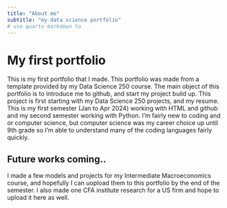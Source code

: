 ```yaml
---
title: "About me"
subtitle: "my data science portfolio"
# use quarto markdown to 
---
```



# My first portfolio

This is my first portfolio that I made. This portfolio was made from a template provided by my Data Science 250 course. The main object of this portfolio is to introduce me to github, and start my project build up. This project is first starting with my Data Science 250 projects, and my resume. This is my first semester (Jan to Apr 2024) working with HTML and github and my second  semester working with Python. I'm fairly new to coding and or computer science, but computer science was my career choice up until 9th grade so I'm able to understand many of the coding languages fairly quickly.


## Future works coming..

I made a few models and projects for my Intermediate Macroeconomics course, and hopefully I can uopload them to this portfolio by the end of the semester. I also made one CFA institute research for a US firm and hope to upload it here as well. 


